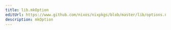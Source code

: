 ```yaml
---
title: lib.mkOption
editUrl: https://www.github.com/nixos/nixpkgs/blob/master/lib/options.nix#L67C5
description: mkOption
---
```




<LinkCard
    title="Contribute Now!"
    description="API Documentation is done in our source code"
    href="https://www.github.com/nixos/nixpkgs/blob/master/lib/options.nix#L67C5"
/>

